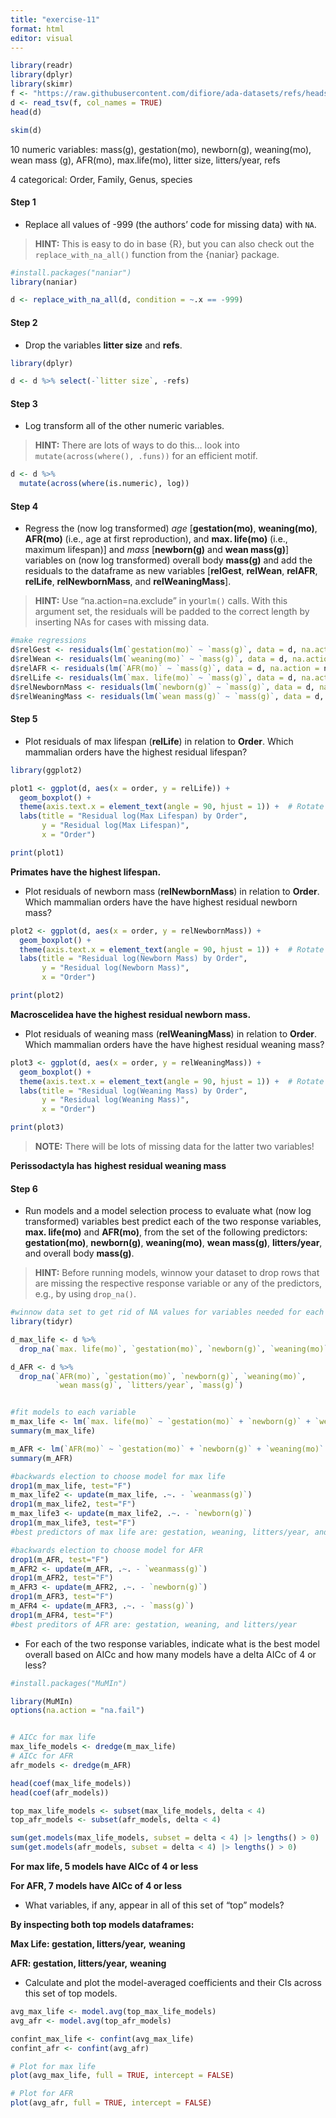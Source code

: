 ```yaml
---
title: "exercise-11"
format: html
editor: visual
---
```


```r
library(readr)
library(dplyr)
library(skimr)
f <- "https://raw.githubusercontent.com/difiore/ada-datasets/refs/heads/main/Mammal_lifehistories_v2.txt"
d <- read_tsv(f, col_names = TRUE)
head(d)

skim(d)
```

10 numeric variables: mass(g), gestation(mo), newborn(g), weaning(mo), wean mass (g), AFR(mo), max.life(mo), litter size, litters/year, refs

4 categorical: Order, Family, Genus, species

#### **Step 1**

-   Replace all values of -999 (the authors’ code for missing data) with `NA`.

> **HINT:** This is easy to do in base {R}, but you can also check out the `replace_with_na_all()` function from the {naniar} package.

```r
#install.packages("naniar")  
library(naniar)

d <- replace_with_na_all(d, condition = ~.x == -999)

```

#### **Step 2**

-   Drop the variables **litter size** and **refs**.

```r
library(dplyr)

d <- d %>% select(-`litter size`, -refs)
```

#### **Step 3**

-   Log transform all of the other numeric variables.

> **HINT:** There are lots of ways to do this… look into `mutate(across(where(), .funs))` for an efficient motif.

```r
d <- d %>%
  mutate(across(where(is.numeric), log))
```

#### **Step 4**

-   Regress the (now log transformed) *age* \[**gestation(mo)**, **weaning(mo)**, **AFR(mo)** (i.e., age at first reproduction), and **max. life(mo)** (i.e., maximum lifespan)\] and *mass* \[**newborn(g)** and **wean mass(g)**\] variables on (now log transformed) overall body **mass(g)** and add the residuals to the dataframe as new variables \[**relGest**, **relWean**, **relAFR**, **relLife**, **relNewbornMass**, and **relWeaningMass**\].

> **HINT:** Use “na.action=na.exclude” in your`lm()` calls. With this argument set, the residuals will be padded to the correct length by inserting NAs for cases with missing data.

```r
#make regressions
d$relGest <- residuals(lm(`gestation(mo)` ~ `mass(g)`, data = d, na.action = na.exclude))
d$relWean <- residuals(lm(`weaning(mo)` ~ `mass(g)`, data = d, na.action = na.exclude))
d$relAFR <- residuals(lm(`AFR(mo)` ~ `mass(g)`, data = d, na.action = na.exclude))
d$relLife <- residuals(lm(`max. life(mo)` ~ `mass(g)`, data = d, na.action = na.exclude))
d$relNewbornMass <- residuals(lm(`newborn(g)` ~ `mass(g)`, data = d, na.action = na.exclude))
d$relWeaningMass <- residuals(lm(`wean mass(g)` ~ `mass(g)`, data = d, na.action = na.exclude))

```

#### **Step 5**

-   Plot residuals of max lifespan (**relLife**) in relation to **Order**. Which mammalian orders have the highest residual lifespan?

```r
library(ggplot2)

plot1 <- ggplot(d, aes(x = order, y = relLife)) +
  geom_boxplot() +
  theme(axis.text.x = element_text(angle = 90, hjust = 1)) +  # Rotate labels
  labs(title = "Residual log(Max Lifespan) by Order",
       y = "Residual log(Max Lifespan)",
       x = "Order")

print(plot1)
```

**Primates have the highest lifespan.**

-   Plot residuals of newborn mass (**relNewbornMass**) in relation to **Order**. Which mammalian orders have the have highest residual newborn mass?

```r
plot2 <- ggplot(d, aes(x = order, y = relNewbornMass)) +
  geom_boxplot() +
  theme(axis.text.x = element_text(angle = 90, hjust = 1)) +  # Rotate labels
  labs(title = "Residual log(Newborn Mass) by Order",
       y = "Residual log(Newborn Mass)",
       x = "Order")

print(plot2)
```

**Macroscelidea have the highest residual newborn mass.**

-   Plot residuals of weaning mass (**relWeaningMass**) in relation to **Order**. Which mammalian orders have the have highest residual weaning mass?

```r
plot3 <- ggplot(d, aes(x = order, y = relWeaningMass)) +
  geom_boxplot() +
  theme(axis.text.x = element_text(angle = 90, hjust = 1)) +  # Rotate labels
  labs(title = "Residual log(Weaning Mass) by Order",
       y = "Residual log(Weaning Mass)",
       x = "Order")

print(plot3)
```

> **NOTE:** There will be lots of missing data for the latter two variables!

**Perissodactyla has** **highest residual weaning mass**

#### **Step 6**

-   Run models and a model selection process to evaluate what (now log transformed) variables best predict each of the two response variables, **max. life(mo)** and **AFR(mo)**, from the set of the following predictors: **gestation(mo)**, **newborn(g)**, **weaning(mo)**, **wean mass(g)**, **litters/year**, and overall body **mass(g)**.

> **HINT:** Before running models, winnow your dataset to drop rows that are missing the respective response variable or any of the predictors, e.g., by using `drop_na()`.

```r
#winnow data set to get rid of NA values for variables needed for each model
library(tidyr)

d_max_life <- d %>%
  drop_na(`max. life(mo)`, `gestation(mo)`, `newborn(g)`, `weaning(mo)`, `wean mass(g)`, `litters/year`, `mass(g)`)

d_AFR <- d %>%
  drop_na(`AFR(mo)`, `gestation(mo)`, `newborn(g)`, `weaning(mo)`, 
          `wean mass(g)`, `litters/year`, `mass(g)`)


#fit models to each variable
m_max_life <- lm(`max. life(mo)` ~ `gestation(mo)` + `newborn(g)` + `weaning(mo)` + `wean mass(g)` + `litters/year` + `mass(g)`, data = d_max_life)
summary(m_max_life)

m_AFR <- lm(`AFR(mo)` ~ `gestation(mo)` + `newborn(g)` + `weaning(mo)` + `wean mass(g)` + `litters/year` + `mass(g)`, data = d_AFR)
summary(m_AFR)

#backwards election to choose model for max life
drop1(m_max_life, test="F")
m_max_life2 <- update(m_max_life, .~. - `weanmass(g)`)
drop1(m_max_life2, test="F")
m_max_life3 <- update(m_max_life2, .~. - `newborn(g)`)
drop1(m_max_life3, test="F")
#best predictors of max life are: gestation, weaning, litters/year, and mass

#backwards election to choose model for AFR
drop1(m_AFR, test="F")
m_AFR2 <- update(m_AFR, .~. - `weanmass(g)`)
drop1(m_AFR2, test="F")
m_AFR3 <- update(m_AFR2, .~. - `newborn(g)`)
drop1(m_AFR3, test="F")
m_AFR4 <- update(m_AFR3, .~. - `mass(g)`)
drop1(m_AFR4, test="F")
#best preditors of AFR are: gestation, weaning, and litters/year

```

-   For each of the two response variables, indicate what is the best model overall based on AICc and how many models have a delta AICc of 4 or less?

```r
#install.packages("MuMIn")
```

```r
library(MuMIn)
options(na.action = "na.fail")


# AICc for max life
max_life_models <- dredge(m_max_life)
# AICc for AFR
afr_models <- dredge(m_AFR)

head(coef(max_life_models))
head(coef(afr_models))

top_max_life_models <- subset(max_life_models, delta < 4)
top_afr_models <- subset(afr_models, delta < 4)

sum(get.models(max_life_models, subset = delta < 4) |> lengths() > 0)
sum(get.models(afr_models, subset = delta < 4) |> lengths() > 0)
```

**For max life, 5 models have AICc of 4 or less**

**For AFR, 7 models have AICc of 4 or less**

-   What variables, if any, appear in all of this set of “top” models?

**By inspecting both top models dataframes:**

**Max Life: gestation, litters/year,** **weaning**

**AFR: gestation, litters/year,** **weaning**

-   Calculate and plot the model-averaged coefficients and their CIs across this set of top models.

```r
avg_max_life <- model.avg(top_max_life_models)
avg_afr <- model.avg(top_afr_models)

confint_max_life <- confint(avg_max_life)
confint_afr <- confint(avg_afr)

# Plot for max life
plot(avg_max_life, full = TRUE, intercept = FALSE)

# Plot for AFR
plot(avg_afr, full = TRUE, intercept = FALSE)
```
